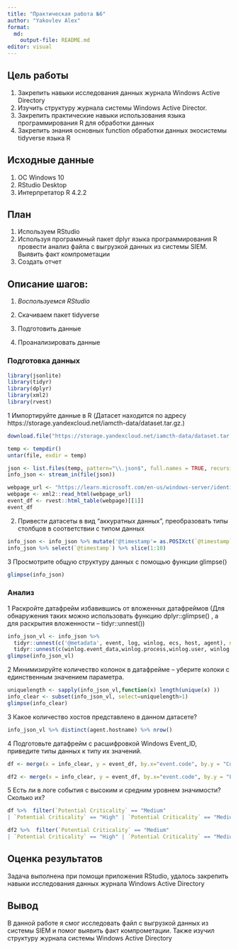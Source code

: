 ```yaml
---
title: "Практическая работа №6"
author: "Yakovlev Alex"
format: 
  md:
    output-file: README.md
editor: visual
---
```


## Цель работы

1.  Закрепить навыки исследования данных журнала Windows Active Directory
2.  Изучить структуру журнала системы Windows Active Director.
3.  Закрепить практические навыки использования языка программирования R для обработки данных
4.  Закрепить знания основных function обработки данных экосистемы tidyverse языка R

## Исходные данные

1.  ОС Windows 10
2.  RStudio Desktop
3.  Интерпретатор R 4.2.2

## План

1.  Используем RStudio
2.  Используя программный пакет dplyr языка программирования R провести анализ файла с выгрузкой данных из системы SIEM. Выявить факт компрометации
3.  Создать отчет

## Описание шагов:

1.  *Воспользуемся RStudio*

2.  Скачиваем пакет tidyverse

3.  Подготовить данные

4.  Проанализировать данные

### **Подготовка данных**

```r

library(jsonlite)
library(tidyr)
library(dplyr)
library(xml2)
library(rvest)
```

1 Импортируйте данные в R (Датасет находится по адресу https://storage.yandexcloud.net/iamcth-data/dataset.tar.gz.)

```r
download.file("https://storage.yandexcloud.net/iamcth-data/dataset.tar.gz", destfile = file <- tempfile(fileext = ".tar.gz"), mode = "wb")

temp <- tempdir()
untar(file, exdir = temp)

json <- list.files(temp, pattern="\\.json$", full.names = TRUE, recursive = TRUE)
info_json <- stream_in(file(json))
```

```r
webpage_url <- "https://learn.microsoft.com/en-us/windows-server/identity/ad-ds/plan/appendix-l--events-to-monitor"
webpage <- xml2::read_html(webpage_url)
event_df <- rvest::html_table(webpage)[[1]]
event_df
```

2.  Привести датасеты в вид "аккуратных данных", преобразовать типы столбцов в соответствии с типом данных

```r
info_json <- info_json %>% mutate('@timestamp'= as.POSIXct(`@timestamp`, format = "%Y-%m-%dT%H:%M:%OSZ", tz = "UTC"))
info_json %>% select(`@timestamp`) %>% slice(1:10)
```

3 Просмотрите общую структуру данных с помощью функции glimpse()

```r
glimpse(info_json)
```

### **Анализ**

1 Раскройте датафрейм избавившись от вложенных датафреймов (Для обнаружения таких можно использовать функцию dplyr::glimpse() , а для раскрытия вложенности -- tidyr::unnest())

```r
info_json_vl <- info_json %>%  
  tidyr::unnest(c('@metadata', event, log, winlog, ecs, host, agent), names_sep = ".") %>% 
  tidyr::unnest(c(winlog.event_data,winlog.process,winlog.user, winlog.user_data,), names_sep = ".")
glimpse(info_json_vl)
```

2 Минимизируйте количество колонок в датафрейме -- уберите колоки с единственным значением параметра.

```r
uniquelength <- sapply(info_json_vl,function(x) length(unique(x) ))
info_clear <- subset(info_json_vl, select=uniquelength>1)
glimpse(info_clear)
```

3 Какое количество хостов представлено в данном датасете?

```r
info_json_vl %>% distinct(agent.hostname) %>% nrow()
```

4 Подготовьте датафрейм с расшифровкой Windows Event_ID, приведите типы данных к типу их значений.

```r
df <- merge(x = info_clear, y = event_df, by.x="event.code", by.y = "Current Windows Event ID")
```

```r
df2 <- merge(x = info_clear, y = event_df, by.x="event.code", by.y = "Legacy Windows Event ID")
```

5 Есть ли в логе события с высоким и средним уровнем значимости? Сколько их?

```r
df %>%  filter(`Potential Criticality` == "Medium"
| `Potential Criticality` == "High" | `Potential Criticality` == "Medium to High" ) %>% nrow()
```

```r
df2 %>%  filter(`Potential Criticality` == "Medium"
| `Potential Criticality` == "High" | `Potential Criticality` == "Medium to High" ) %>% nrow()
```

## Оценка результатов

Задача выполнена при помощи приложения RStudio, удалось закрепить навыки исследования данных журнала Windows Active Directory

## Вывод

В данной работе я смог исследовать файл с выгрузкой данных из системы SIEM и помог выявить факт компрометации. Также изучил структуру журнала системы Windows Active Directorу
